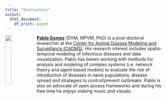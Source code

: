 ```yaml
---
title: "Instructors"
output:
  html_document:
    df_print: paged
---
```


<img src ="img/PG.png" style="width:20%;float:left">

[**Pablo Gomez**](http://www.spablo-temporal.network) (DVM, MPVM, PhD) is a post-doctoral researcher at the [Center for Animal Disease Modeling and Surveillance (CADMS)](https://cadms.vetmed.ucdavis.edu). His research interest includes spatio-temporal modeling of infectious diseases and data visualization. Pablo has beeen working with methods for analysis and modeling of complex systems (i.e. network theory and agent based models) to evaluate the risk of introduction of diseases in naive populations, disease spread and strategies to control/prevent outbreaks. Pablo is also an advocate of open access frameworks and during his free time he enjoys making music and visuals.